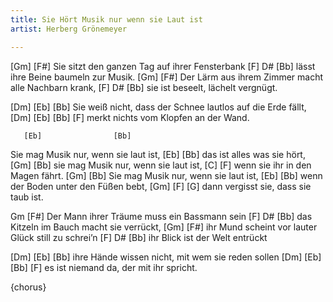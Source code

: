 ```yaml
---
title: Sie Hört Musik nur wenn sie Laut ist
artist: Herberg Grönemeyer

---
```


[Gm]                                 [F#]
Sie sitzt den ganzen Tag auf ihrer Fensterbank
[F]                     D#  [Bb]
lässt ihre Beine baumeln zur Musik.
[Gm]                                 [F#]
Der Lärm aus ihrem Zimmer macht alle Nachbarn krank,
[F]                          D#  [Bb]
sie ist beseelt, lächelt vergnügt.

[Dm]                    [Eb]                   [Bb]
Sie weiß nicht, dass der Schnee lautlos auf die Erde fällt,
[Dm]             [Eb]             [Bb] [F]
merkt nichts vom Klopfen an der Wand.


:::{.chorus}

       [Eb]                [Bb]
Sie mag Musik nur, wenn sie laut ist,
       [Eb]           [Bb]
das ist alles was sie hört,
       [Gm]                [Bb]
sie mag Musik nur, wenn sie laut ist,
    [C]                   [F]
wenn sie ihr in den Magen fährt.
       [Gm]                [Bb]
Sie mag Musik nur, wenn sie laut ist,
        [Eb]                  [Bb]
wenn der Boden unter den Füßen bebt,
        [Gm]                [F]        [G]
dann vergisst sie, dass sie taub ist.

:::


Gm                            [F#]
Der Mann ihrer Träume muss ein Bassmann sein
      [F]                      D#  [Bb]
das Kitzeln im Bauch macht sie verrückt,
 [Gm]                            [F#]
ihr Mund scheint vor lauter Glück still zu schrei'n
 [F]                     D#  [Bb]
ihr Blick ist der Welt entrückt

   [Dm]                     [Eb]                  [Bb]
ihre Hände wissen nicht, mit wem sie reden sollen
   [Dm]              [Eb]             [Bb] [F]
es ist niemand da, der mit ihr spricht.


{chorus}
